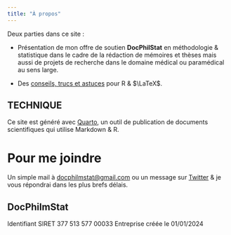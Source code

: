 ```yaml
---
title: "À propos"
---
```

Deux parties dans ce site :

- Présentation de mon offre de soutien **DocPhilStat** en méthodologie & statistique dans le cadre de la rédaction de mémoires et thèses mais aussi de projets de recherche dans le domaine médical ou paramédical au sens large.

- Des [conseils, trucs et astuces](blog.html) pour R & $\LaTeX$.


::: {.callout-tip}
## TECHNIQUE

Ce site est généré avec [Quarto](https://quarto.org/docs/websites/), un outil de publication de documents scientifiques qui utilise Markdown & R.  
:::


# Pour me joindre

Un simple mail à <a href="mailto:docphilmstat@gmail.com">docphilmstat@gmail.com</a> ou un message sur [Twitter](https://twitter.com/PhiippeMICHEL) & je vous répondrai dans les plus brefs délais.



:::{.callout-tip}
## DocPhilmStat

Identifiant SIRET 377 513 577 00033
Entreprise créée le 01/01/2024
:::